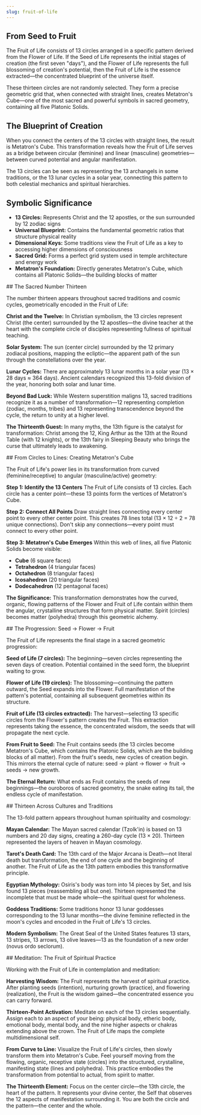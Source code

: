 ```yaml
---
slug: fruit-of-life
---
```


<Section title="From Seed to Fruit">

## From Seed to Fruit

The Fruit of Life consists of 13 circles arranged in a specific pattern derived from the Flower of Life. If the Seed of Life represents the initial stages of creation (the first seven "days"), and the Flower of Life represents the full blossoming of creation's potential, then the Fruit of Life is the essence extracted—the concentrated blueprint of the universe itself.

These thirteen circles are not randomly selected. They form a precise geometric grid that, when connected with straight lines, creates Metatron's Cube—one of the most sacred and powerful symbols in sacred geometry, containing all five Platonic Solids.

</Section>

<Section title="The Blueprint of Creation">

## The Blueprint of Creation

When you connect the centers of the 13 circles with straight lines, the result is Metatron's Cube. This transformation reveals how the Fruit of Life serves as a bridge between circular (feminine) and linear (masculine) geometries—between curved potential and angular manifestation.

The 13 circles can be seen as representing the 13 archangels in some traditions, or the 13 lunar cycles in a solar year, connecting this pattern to both celestial mechanics and spiritual hierarchies.

</Section>

<Section title="Symbolic Significance">

## Symbolic Significance

- **13 Circles:** Represents Christ and the 12 apostles, or the sun surrounded by 12 zodiac signs
- **Universal Blueprint:** Contains the fundamental geometric ratios that structure physical reality
- **Dimensional Keys:** Some traditions view the Fruit of Life as a key to accessing higher dimensions of consciousness
- **Sacred Grid:** Forms a perfect grid system used in temple architecture and energy work
- **Metatron's Foundation:** Directly generates Metatron's Cube, which contains all Platonic Solids—the building blocks of matter

</Section>

<Section>
## The Sacred Number Thirteen

The number thirteen appears throughout sacred traditions and cosmic cycles, geometrically encoded in the Fruit of Life:

**Christ and the Twelve:**
In Christian symbolism, the 13 circles represent Christ (the center) surrounded by the 12 apostles—the divine teacher at the heart with the complete circle of disciples representing fullness of spiritual teaching.

**Solar System:**
The sun (center circle) surrounded by the 12 primary zodiacal positions, mapping the ecliptic—the apparent path of the sun through the constellations over the year.

**Lunar Cycles:**
There are approximately 13 lunar months in a solar year (13 × 28 days ≈ 364 days). Ancient calendars recognized this 13-fold division of the year, honoring both solar and lunar time.

**Beyond Bad Luck:**
While Western superstition maligns 13, sacred traditions recognize it as a number of transformation—12 representing completion (zodiac, months, tribes) and 13 representing transcendence beyond the cycle, the return to unity at a higher level.

**The Thirteenth Guest:**
In many myths, the 13th figure is the catalyst for transformation: Christ among the 12, King Arthur as the 13th at the Round Table (with 12 knights), or the 13th fairy in Sleeping Beauty who brings the curse that ultimately leads to awakening.
</Section>

<Section>
## From Circles to Lines: Creating Metatron's Cube

The Fruit of Life's power lies in its transformation from curved (feminine/receptive) to angular (masculine/active) geometry:

**Step 1: Identify the 13 Centers**
The Fruit of Life consists of 13 circles. Each circle has a center point—these 13 points form the vertices of Metatron's Cube.

**Step 2: Connect All Points**
Draw straight lines connecting every center point to every other center point. This creates 78 lines total (13 × 12 ÷ 2 = 78 unique connections). Don't skip any connections—every point must connect to every other point.

**Step 3: Metatron's Cube Emerges**
Within this web of lines, all five Platonic Solids become visible:
- **Cube** (6 square faces)
- **Tetrahedron** (4 triangular faces)
- **Octahedron** (8 triangular faces)
- **Icosahedron** (20 triangular faces)
- **Dodecahedron** (12 pentagonal faces)

**The Significance:**
This transformation demonstrates how the curved, organic, flowing patterns of the Flower and Fruit of Life contain within them the angular, crystalline structures that form physical matter. Spirit (circles) becomes matter (polyhedra) through this geometric alchemy.
</Section>

<Section>
## The Progression: Seed → Flower → Fruit

The Fruit of Life represents the final stage in a sacred geometric progression:

**Seed of Life (7 circles):**
The beginning—seven circles representing the seven days of creation. Potential contained in the seed form, the blueprint waiting to grow.

**Flower of Life (19 circles):**
The blossoming—continuing the pattern outward, the Seed expands into the Flower. Full manifestation of the pattern's potential, containing all subsequent geometries within its structure.

**Fruit of Life (13 circles extracted):**
The harvest—selecting 13 specific circles from the Flower's pattern creates the Fruit. This extraction represents taking the essence, the concentrated wisdom, the seeds that will propagate the next cycle.

**From Fruit to Seed:**
The Fruit contains seeds (the 13 circles become Metatron's Cube, which contains the Platonic Solids, which are the building blocks of all matter). From the fruit's seeds, new cycles of creation begin. This mirrors the eternal cycle of nature: seed → plant → flower → fruit → seeds → new growth.

**The Eternal Return:**
What ends as Fruit contains the seeds of new beginnings—the ouroboros of sacred geometry, the snake eating its tail, the endless cycle of manifestation.
</Section>

<Section>
## Thirteen Across Cultures and Traditions

The 13-fold pattern appears throughout human spirituality and cosmology:

**Mayan Calendar:**
The Mayan sacred calendar (Tzolk'in) is based on 13 numbers and 20 day signs, creating a 260-day cycle (13 × 20). Thirteen represented the layers of heaven in Mayan cosmology.

**Tarot's Death Card:**
The 13th card of the Major Arcana is Death—not literal death but transformation, the end of one cycle and the beginning of another. The Fruit of Life as the 13th pattern embodies this transformative principle.

**Egyptian Mythology:**
Osiris's body was torn into 14 pieces by Set, and Isis found 13 pieces (reassembling all but one). Thirteen represented the incomplete that must be made whole—the spiritual quest for wholeness.

**Goddess Traditions:**
Some traditions honor 13 lunar goddesses corresponding to the 13 lunar months—the divine feminine reflected in the moon's cycles and encoded in the Fruit of Life's 13 circles.

**Modern Symbolism:**
The Great Seal of the United States features 13 stars, 13 stripes, 13 arrows, 13 olive leaves—13 as the foundation of a new order (novus ordo seclorum).
</Section>

<Section>
## Meditation: The Fruit of Spiritual Practice

Working with the Fruit of Life in contemplation and meditation:

**Harvesting Wisdom:**
The Fruit represents the harvest of spiritual practice. After planting seeds (intention), nurturing growth (practice), and flowering (realization), the Fruit is the wisdom gained—the concentrated essence you can carry forward.

**Thirteen-Point Activation:**
Meditate on each of the 13 circles sequentially. Assign each to an aspect of your being: physical body, etheric body, emotional body, mental body, and the nine higher aspects or chakras extending above the crown. The Fruit of Life maps the complete multidimensional self.

**From Curve to Line:**
Visualize the Fruit of Life's circles, then slowly transform them into Metatron's Cube. Feel yourself moving from the flowing, organic, receptive state (circles) into the structured, crystalline, manifesting state (lines and polyhedra). This practice embodies the transformation from potential to actual, from spirit to matter.

**The Thirteenth Element:**
Focus on the center circle—the 13th circle, the heart of the pattern. It represents your divine center, the Self that observes the 12 aspects of manifestation surrounding it. You are both the circle and the pattern—the center and the whole.
</Section>

<RelatedGeometries slug="fruit-of-life" />
